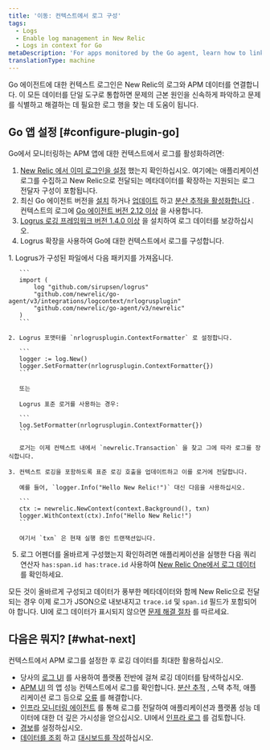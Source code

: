 ```yaml
---
title: '이동: 컨텍스트에서 로그 구성'
tags:
  - Logs
  - Enable log management in New Relic
  - Logs in context for Go
metaDescription: 'For apps monitored by the Go agent, learn how to link log data with related data across the rest of the New Relic platform.'
translationType: machine
---
```


Go 에이전트에 대한 컨텍스트 로그인은 New Relic의 로그와 APM 데이터를 연결합니다. 이 모든 데이터를 단일 도구로 통합하면 문제의 근본 원인을 신속하게 파악하고 문제를 식별하고 해결하는 데 필요한 로그 행을 찾는 데 도움이 됩니다.

## Go 앱 설정 [#configure-plugin-go]

Go에서 모니터링하는 APM 앱에 대한 컨텍스트에서 로그를 활성화하려면:

1. [New Relic 에서 이미 로그인을 설정](/docs/logs/enable-log-management-new-relic/enable-log-monitoring-new-relic/enable-log-management-new-relic/) 했는지 확인하십시오. 여기에는 애플리케이션 로그를 수집하고 New Relic으로 전달되는 메타데이터를 확장하는 지원되는 로그 전달자 구성이 포함됩니다.
2. 최신 Go 에이전트 버전을 [설치](/docs/agents/go-agent/installation/install-new-relic-go/) 하거나 [업데이트](/docs/agents/go-agent/installation/update-go-agent/) 하고 [분산 추적을 활성화합니다](/docs/distributed-tracing/enable-configure/quick-start/) . 컨텍스트의 로그에 [Go 에이전트 버전 2.12 이상](/docs/release-notes/agent-release-notes/go-release-notes/) 을 사용합니다.
3. [Logrus 로깅 프레임워크 버전 1.4.0 이상](https://github.com/sirupsen/logrus) 을 설치하여 로그 데이터를 보강하십시오.
4. Logrus 확장을 사용하여 Go에 대한 컨텍스트에서 로그를 구성합니다.

<CollapserGroup>
  <Collapser
    id="go-logrus"
    title="Logrus로 구성 이동"
  >
    1. Logrus가 구성된 파일에서 다음 패키지를 가져옵니다.

       ```
       import (
           log "github.com/sirupsen/logrus"
           "github.com/newrelic/go-agent/v3/integrations/logcontext/nrlogrusplugin"
           "github.com/newrelic/go-agent/v3/newrelic"
       )
       ```

    2. Logrus 포맷터를 `nrlogrusplugin.ContextFormatter` 로 설정합니다.

       ```
       logger := log.New()
       logger.SetFormatter(nrlogrusplugin.ContextFormatter{})
       ```

       또는

       Logrus 표준 로거를 사용하는 경우:

       ```
       log.SetFormatter(nrlogrusplugin.ContextFormatter{})
       ```

       로거는 이제 컨텍스트 내에서 `newrelic.Transaction` 을 찾고 그에 따라 로그를 장식합니다.

    3. 컨텍스트 로깅을 포함하도록 표준 로깅 호출을 업데이트하고 이를 로거에 전달합니다.

       예를 들어, `logger.Info("Hello New Relic!")` 대신 다음을 사용하십시오.

       ```
       ctx := newrelic.NewContext(context.Background(), txn)
       logger.WithContext(ctx).Info("Hello New Relic!")
       ```

       여기서 `txn` 은 현재 실행 중인 트랜잭션입니다.
  </Collapser>
</CollapserGroup>

5. 로그 어펜더를 올바르게 구성했는지 확인하려면 애플리케이션을 실행한 다음 쿼리 연산자 `has:span.id has:trace.id` 사용하여 [New Relic One에서 로그 데이터](/docs/logs/log-management/ui-data/use-logs-ui/) 를 확인하세요.

모든 것이 올바르게 구성되고 데이터가 풍부한 메타데이터와 함께 New Relic으로 전달되는 경우 이제 로그가 JSON으로 내보내지고 `trace.id` 및 `span.id` 필드가 포함되어야 합니다. UI에 로그 데이터가 표시되지 않으면 [문제 해결 절차](/docs/logs/log-management/troubleshooting/no-log-data-appears-ui/) 를 따르세요.

## 다음은 뭐지? [#what-next]

컨텍스트에서 APM 로그를 설정한 후 로깅 데이터를 최대한 활용하십시오.

* 당사의 [로그 UI](/docs/logs/log-management/ui-data/use-logs-ui/) 를 사용하여 플랫폼 전반에 걸쳐 로깅 데이터를 탐색하십시오.
* [APM UI](/docs/logs/log-management/ui-data/use-logs-ui/#links) 의 앱 성능 컨텍스트에서 로그를 확인합니다. [분산 추적](/docs/apm/distributed-tracing/ui-data/understand-use-distributed-tracing-data) , 스택 추적, 애플리케이션 로그 등으로 [오류](/docs/apm/apm-ui-pages/error-analytics/errors-page-find-fix-verify-problems/) 를 해결합니다.
* [인프라 모니터링 에이전트](/docs/logs/enable-log-management-new-relic/enable-log-monitoring-new-relic/forward-your-logs-using-infrastructure-agent/) 를 통해 로그를 전달하여 애플리케이션과 플랫폼 성능 데이터에 대한 더 깊은 가시성을 얻으십시오. UI에서 [인프라 로그](/docs/logs/log-management/ui-data/use-logs-ui/#links) 를 검토합니다.
* [경보](/docs/alerts-applied-intelligence/new-relic-alerts/alert-conditions/create-alert-conditions/)를 설정하십시오.
* [데이터를 조회](/docs/query-your-data/explore-query-data/get-started/introduction-querying-new-relic-data/) 하고 [대시보드를 작성](/docs/query-your-data/explore-query-data/dashboards/introduction-dashboards/)하십시오.
